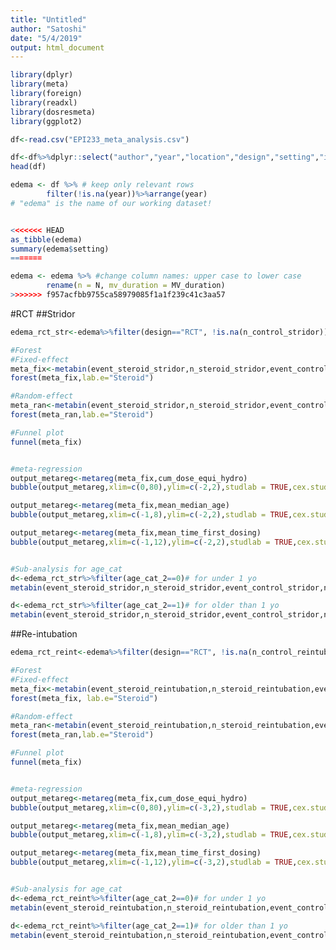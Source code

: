 ```yaml
---
title: "Untitled"
author: "Satoshi"
date: "5/4/2019"
output: html_document
---
```


```r
library(dplyr)
library(meta)
library(foreign)
library(readxl)
library(dosresmeta)
library(ggplot2)
```

```r
df<-read.csv("EPI233_meta_analysis.csv")

df<-df%>%dplyr::select("author","year","location","design","setting","icu_type","age_cat","mean_median_age","age_cat_2","N","male","MV_duration","steroid","cum_dose_equi_hydro","mean_time_first_dosing","observation_period","n_control_gibleed","event_control_gibleed","n_steroid_gibleed","event_steroid_gibleed","n_control_hyperglycemia","event_control_hyperglycemia","n_steroid_hyperglycemia","event_steroid_hyperglycemia","n_control_stridor","event_control_stridor","n_steroid_stridor","event_steroid_stridor","n_control_reintubation","event_control_reintubation","n_steroid_reintubation","event_steroid_reintubation")
head(df)

edema <- df %>% # keep only relevant rows
        filter(!is.na(year))%>%arrange(year)
# "edema" is the name of our working dataset!


<<<<<<< HEAD
as_tibble(edema)
summary(edema$setting)
=======

edema <- edema %>% #change column names: upper case to lower case
        rename(n = N, mv_duration = MV_duration) 
>>>>>>> f957acfbb9755ca58979085f1a1f239c41c3aa57
```

#RCT
##Stridor
```r
edema_rct_str<-edema%>%filter(design=="RCT", !is.na(n_control_stridor))

#Forest
#Fixed-effect
meta_fix<-metabin(event_steroid_stridor,n_steroid_stridor,event_control_stridor,n_control_stridor,data=edema_rct_str,studlab=paste(author,year),comb.fixed=T,comb.random=F,sm="RR")
forest(meta_fix,lab.e="Steroid")

#Random-effect
meta_ran<-metabin(event_steroid_stridor,n_steroid_stridor,event_control_stridor,n_control_stridor,data=edema_rct_str,studlab=paste(author,year),comb.fixed=F,comb.random=T,sm="RR",method.tau = "EB")
forest(meta_ran,lab.e="Steroid")

#Funnel plot
funnel(meta_fix)


#meta-regression
output_metareg<-metareg(meta_fix,cum_dose_equi_hydro)
bubble(output_metareg,xlim=c(0,80),ylim=c(-2,2),studlab = TRUE,cex.studlab=0.6,pos=3)

output_metareg<-metareg(meta_fix,mean_median_age)
bubble(output_metareg,xlim=c(-1,8),ylim=c(-2,2),studlab = TRUE,cex.studlab=0.6,pos=3)

output_metareg<-metareg(meta_fix,mean_time_first_dosing)
bubble(output_metareg,xlim=c(-1,12),ylim=c(-2,2),studlab = TRUE,cex.studlab=0.6,pos=3)


#Sub-analysis for age_cat
d<-edema_rct_str%>%filter(age_cat_2==0)# for under 1 yo
metabin(event_steroid_stridor,n_steroid_stridor,event_control_stridor,n_control_stridor,data=d,studlab=paste(author),comb.fixed=T,comb.random=F,sm="OR")%>%forest()

d<-edema_rct_str%>%filter(age_cat_2==1)# for older than 1 yo
metabin(event_steroid_stridor,n_steroid_stridor,event_control_stridor,n_control_stridor,data=d,studlab=paste(author),comb.fixed=T,comb.random=F,sm="OR")%>%forest()

```

##Re-intubation
```r
edema_rct_reint<-edema%>%filter(design=="RCT", !is.na(n_control_reintubation))

#Forest
#Fixed-effect
meta_fix<-metabin(event_steroid_reintubation,n_steroid_reintubation,event_control_reintubation,n_control_reintubation,data=edema_rct_reint,studlab=paste(author,year),comb.fixed=T,comb.random=F,sm="RR")
forest(meta_fix, lab.e="Steroid")

#Random-effect
meta_ran<-metabin(event_steroid_reintubation,n_steroid_reintubation,event_control_reintubation,n_control_reintubation,data=edema_rct_reint,studlab=paste(author),comb.fixed=F,comb.random=T,sm="RR",method.tau = "EB")
forest(meta_ran,lab.e="Steroid")

#Funnel plot
funnel(meta_fix)


#meta-regression
output_metareg<-metareg(meta_fix,cum_dose_equi_hydro)
bubble(output_metareg,xlim=c(0,80),ylim=c(-3,2),studlab = TRUE,cex.studlab=0.6,pos=3)

output_metareg<-metareg(meta_fix,mean_median_age)
bubble(output_metareg,xlim=c(-1,8),ylim=c(-3,2),studlab = TRUE,cex.studlab=0.6,pos=3)

output_metareg<-metareg(meta_fix,mean_time_first_dosing)
bubble(output_metareg,xlim=c(-1,12),ylim=c(-3,2),studlab = TRUE,cex.studlab=0.6,pos=3)


#Sub-analysis for age_cat
d<-edema_rct_reint%>%filter(age_cat_2==0)# for under 1 yo
metabin(event_steroid_reintubation,n_steroid_reintubation,event_control_reintubation,n_control_reintubation,data=d,studlab=paste(author),comb.fixed=T,comb.random=F,sm="OR")%>%forest()

d<-edema_rct_reint%>%filter(age_cat_2==1)# for older than 1 yo
metabin(event_steroid_reintubation,n_steroid_reintubation,event_control_reintubation,n_control_reintubation,data=d,studlab=paste(author),comb.fixed=T,comb.random=F,sm="OR")%>%forest()
```
